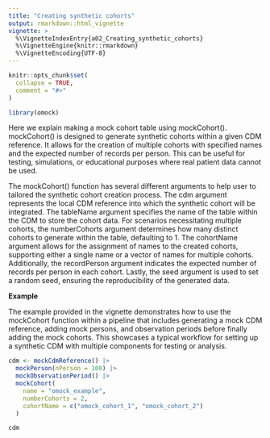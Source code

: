 ---
title: "Creating synthetic cohorts"
output: rmarkdown::html_vignette
vignette: >
  %\VignetteIndexEntry{a02_Creating_synthetic_cohorts}
  %\VignetteEngine{knitr::rmarkdown}
  %\VignetteEncoding{UTF-8}
---

```{r, include = FALSE}
knitr::opts_chunk$set(
  collapse = TRUE,
  comment = "#>"
)
```

```{r setup}
library(omock)
```

Here we explain making a mock cohort table using mockCohort(). mockCohort() is designed to generate synthetic cohorts within a given CDM reference. It allows for the creation of multiple cohorts with specified names and the expected number of records per person. This can be useful for testing, simulations, or educational purposes where real patient data cannot be used.

The mockCohort() function has several different arguments to help user to tailored the synthetic cohort creation process. The cdm argument represents the local CDM reference into which the synthetic cohort will be integrated. The tableName argument specifies the name of the table within the CDM to store the cohort data. For scenarios necessitating multiple cohorts, the numberCohorts argument determines how many distinct cohorts to generate within the table, defaulting to 1. The cohortName argument allows for the assignment of names to the created cohorts, supporting either a single name or a vector of names for multiple cohorts. Additionally, the recordPerson argument indicates the expected number of records per person in each cohort. Lastly, the seed argument is used to set a random seed, ensuring the reproducibility of the generated data.


**Example**

The example provided in the vignette demonstrates how to use the mockCohort function within a pipeline that includes generating a mock CDM reference, adding mock persons, and observation periods before finally adding the mock cohorts. This showcases a typical workflow for setting up a synthetic CDM with multiple components for testing or analysis.

```{r}

cdm <- mockCdmReference() |>
  mockPerson(nPerson = 100) |>
  mockObservationPeriod() |>
  mockCohort(
    name = "omock_example",
    numberCohorts = 2,
    cohortName = c("omock_cohort_1", "omock_cohort_2")
  )

cdm

```
